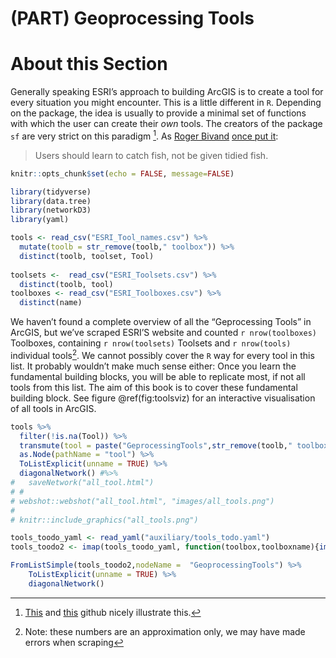 # (PART) Geoprocessing Tools {-}

# About this Section {-}

Generally speaking ESRI's approach to building ArcGIS is to create a tool for every situation you might encounter. This is a little different in `R`. Depending on the package, the idea is usually to provide a minimal set of functions with which the user can create their *own* tools. The creators of the package `sf` are very strict on this paradigm [^github-1]. As [Roger Bivand](https://en.wikipedia.org/wiki/Roger_Bivand) [once put it](https://github.com/r-spatial/sf/issues/702#issuecomment-381488716):

> Users should learn to catch fish, not be given tidied fish.

[^github-1]: [This](https://github.com/r-spatial/sf/issues/609) and [this](https://github.com/r-spatial/sf/pull/536#issuecomment-341685846) github nicely illustrate this.



```r
knitr::opts_chunk$set(echo = FALSE, message=FALSE)
```

```r

library(tidyverse)
library(data.tree)
library(networkD3)
library(yaml)

tools <- read_csv("ESRI_Tool_names.csv") %>%
  mutate(toolb = str_remove(toolb," toolbox")) %>%
  distinct(toolb, toolset, Tool)
  
toolsets <-  read_csv("ESRI_Toolsets.csv") %>%
  distinct(toolb, tool)
toolboxes <- read_csv("ESRI_Toolboxes.csv") %>%
  distinct(name)
```

We haven't found a complete overview of all the "Geprocessing Tools" in ArcGIS, but we've scraped ESRI'S website and counted `r nrow(toolboxes)` Toolboxes, containing `r nrow(toolsets)` Toolsets and `r nrow(tools)` individual tools[^geoprocessing_tools-3]. 
We cannot possibly cover the `R` way for every tool in this list. It probably wouldn't make much sense either: Once you learn the fundamental building blocks, you will be able to replicate most, if not all tools from this list. The aim of this book is to cover these fundamental building block.
See figure \@ref(fig:toolsviz) for an interactive visualisation of all tools in ArcGIS.



```r
tools %>%
  filter(!is.na(Tool)) %>%
  transmute(tool = paste("GeprocessingTools",str_remove(toolb," toolbox"),toolset,Tool, sep = "/")) %>%
  as.Node(pathName = "tool") %>%
  ToListExplicit(unname = TRUE) %>%
  diagonalNetwork() #%>%
#   saveNetwork("all_tool.html")
# # 
# webshot::webshot("all_tool.html", "images/all_tools.png")
# 
# knitr::include_graphics("all_tools.png")
```

[^geoprocessing_tools-3]: Note: these numbers are an approximation only, we may have made errors when scraping


```r

tools_toodo_yaml <- read_yaml("auxiliary/tools_todo.yaml")
tools_toodo2 <- imap(tools_toodo_yaml, function(toolbox,toolboxname){imap(toolbox, function(toolset,toolsetname){imap(toolset, function(tool,toolname){list(name = toolname)})})})

FromListSimple(tools_toodo2,nodeName =  "GeoprocessingTools") %>%
    ToListExplicit(unname = TRUE) %>%
    diagonalNetwork()

```
